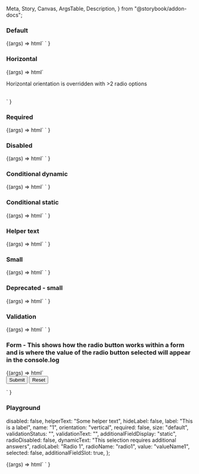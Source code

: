   Meta,
  Story,
  Canvas,
  ArgsTable,
  Description,
} from "@storybook/addon-docs";

<Meta title="Web Components/Radio button" component="Radio" />

<Description markdown={readme} />

### Default

<Canvas>
  <Story name="Default">
    {(args) =>
      html`
        <ic-radio-group label="This is a label" name="1">
          <ic-radio-option
            value="valueName1"
            label="Unselected / Default"
          ></ic-radio-option>
          <ic-radio-option
            value="valueName2"
            label="Selected / Default"
            selected
          ></ic-radio-option>
          <ic-radio-option
            value="valueName3"
            label="Unselected / Disabled"
            disabled
          ></ic-radio-option>
        </ic-radio-group>
      `
    }
  </Story>
</Canvas>

### Horizontal

<Canvas>
  <Story name="Horizontal">
    {(args) =>
      html`
        <ic-radio-group
          orientation="horizontal"
          label="This should be horizontal"
          name="1"
        >
          <ic-radio-option
            value="valueName1"
            label="Selected / Default"
            selected
          ></ic-radio-option>
          <ic-radio-option
            value="valueName2"
            label="Unselected / Default"
          ></ic-radio-option>
        </ic-radio-group>
        <br />
        <p>Horizontal orientation is overridden with >2 radio options</p>
        <br />
        <ic-radio-group
          orientation="horizontal"
          label="This should be vertical"
          name="2"
        >
          <ic-radio-option
            value="valueNameA"
            label="First"
            selected
          ></ic-radio-option>
          <ic-radio-option value="valueNameB" label="Second"></ic-radio-option>
          <ic-radio-option value="valueNameC" label="Third"></ic-radio-option>
        </ic-radio-group>
      `
    }
  </Story>
</Canvas>

### Required

<Canvas>
  <Story name="Required">
    {(args) =>
      html`
        <ic-radio-group label="This is a label" required name="1">
          <ic-radio-option
            value="valueName1"
            label="Unselected / Default"
          ></ic-radio-option>
          <ic-radio-option
            value="valueName2"
            label="Selected / Default"
            selected
          ></ic-radio-option>
          <ic-radio-option
            value="valueName3"
            label="Unselected / Disabled"
            disabled
          ></ic-radio-option>
        </ic-radio-group>
      `
    }
  </Story>
</Canvas>

### Disabled

<Canvas>
  <Story name="Disabled">
    {(args) =>
      html`
        <ic-radio-group label="This is a label" name="1">
          <ic-radio-option
            value="valueName1"
            label="Unselected / Disabled 1"
            disabled
          ></ic-radio-option>
          <ic-radio-option
            value="valueName2"
            label="Unselected / Disabled 2"
            disabled
          ></ic-radio-option>
          <ic-radio-option
            value="valueName3"
            label="Unselected / Disabled 3"
            disabled
          ></ic-radio-option>
          <ic-radio-option
            value="valueName4"
            label="Selected / Disabled"
            disabled
            selected
          ></ic-radio-option>
        </ic-radio-group>
      `
    }
  </Story>
</Canvas>

### Conditional dynamic

<Canvas>
  <Story name="Conditional dynamic">
    {(args) =>
      html`
        <script>
          function handleIcChange(ev) {
            console.log(ev.detail.selectedOption);
          }
          document
            .querySelector("ic-radio-group")
            .addEventListener("icChange", handleIcChange);
        </script>
        <ic-radio-group label="Conditional dynamic" name="1">
          <ic-radio-option
            additional-field-display="dynamic"
            value="valueName1"
            label="option1"
            selected
          >
            <ic-text-field
              slot="additional-field"
              placeholder="Placeholder"
              label="What's your favourite type of coffee?"
            ></ic-text-field>
          </ic-radio-option>
          <ic-radio-option
            additional-field-display="dynamic"
            value="valueName2"
            label="option2 - error example"
          >
            <ic-text-field
              validation-status="error"
              validation-text="Now it has really gone to (coffee) pot"
              slot="additional-field"
              placeholder="Placeholder"
              label="What's your favourite type of coffee?"
            >
            </ic-text-field>
          </ic-radio-option>
          <ic-radio-option
            additional-field-display="dynamic"
            value="valueName3"
            label="option3"
          >
            <ic-text-field
              slot="additional-field"
              placeholder="Placeholder"
              label="What's your favourite type of coffee?"
            ></ic-text-field>
          </ic-radio-option>
        </ic-radio-group>
      `
    }
  </Story>
</Canvas>

### Conditional static

<Canvas>
  <Story name="Conditional static">
    {(args) =>
      html`
        <ic-radio-group label=" Conditional static" name="1">
          <ic-radio-option value="valueName1" label="option1">
            <ic-text-field
              slot="additional-field"
              label="What's your favourite type of coffee?"
            ></ic-text-field>
          </ic-radio-option>
          <ic-radio-option value="valueName2" label="option2">
          </ic-radio-option>
        </ic-radio-group>
      `
    }
  </Story>
</Canvas>

### Helper text

<Canvas>
  <Story name="Helper text">
    {(args) =>
      html`
        <ic-radio-group
          label="This is a label"
          name="1"
          helper-text="Helper text"
        >
          <ic-radio-option
            value="valueName1"
            label="Unselected / Default"
          ></ic-radio-option>
          <ic-radio-option
            value="valueName2"
            label="Selected / Default"
            selected
          ></ic-radio-option>
          <ic-radio-option
            value="valueName3"
            label="Unselected / Disabled"
            disabled
          ></ic-radio-option>
        </ic-radio-group>
      `
    }
  </Story>
</Canvas>

### Small

<Canvas>
  <Story name="Small">
    {(args) =>
      html`
        <ic-radio-group label="This is a label" name="1" size="small">
          <ic-radio-option
            value="valueName1"
            label="Unselected / Default"
          ></ic-radio-option>
          <ic-radio-option
            value="valueName2"
            label="Selected / Default"
            selected
          ></ic-radio-option>
          <ic-radio-option
            value="valueName3"
            label="Unselected / Disabled"
            disabled
          ></ic-radio-option>
        </ic-radio-group>
      `
    }
  </Story>
</Canvas>

### Deprecated - small

<Canvas>
  <Story name="Deprecated - small">
    {(args) =>
      html`
        <ic-radio-group label="This is a label" name="1" small>
          <ic-radio-option
            value="valueName1"
            label="Unselected / Default"
          ></ic-radio-option>
          <ic-radio-option
            value="valueName2"
            label="Selected / Default"
            selected
          ></ic-radio-option>
          <ic-radio-option
            value="valueName3"
            label="Unselected / Disabled"
            disabled
          ></ic-radio-option>
        </ic-radio-group>
      `
    }
  </Story>
</Canvas>

### Validation

<Canvas>
  <Story name="Validation">
    {(args) =>
      html`
        <ic-radio-group
          label="This is a label"
          name="1"
          validation-status="error"
          validation-text="Error message"
        >
          <ic-radio-option
            value="valueName1"
            label="Unselected / Default"
          ></ic-radio-option>
          <ic-radio-option
            value="valueName2"
            label="Selected / Default"
            selected
          ></ic-radio-option>
          <ic-radio-option
            value="valueName3"
            label="Unselected / Disabled"
            disabled
          ></ic-radio-option>
        </ic-radio-group>
      `
    }
  </Story>
</Canvas>

### Form - This shows how the radio button works within a form and is where the value of the radio button selected will appear in the console.log

<Canvas>
  <Story name="Form">
    {(args) =>
      html`
        <form>
          <ic-radio-group label="This is a label" name="1">
            <ic-radio-option
              value="valueName1"
              label="Unselected / Default"
            ></ic-radio-option>
            <ic-radio-option
              value="valueName2"
              label="Selected / Default"
            ></ic-radio-option>
            <ic-radio-option
              value="valueName3"
              label="Unselected / Disabled"
              disabled
            ></ic-radio-option>
          </ic-radio-group>
          <input type="submit" value="Submit" />
          <input type="reset" value="Reset" />
        </form>
        <script>
          document.querySelector("form").addEventListener("submit", (ev) => {
            ev.preventDefault();
            console.log(document.querySelector('input[name="1"]').value);
          });
        </script>
      `
    }
  </Story>
</Canvas>

### Playground

  disabled: false,
  helperText: "Some helper text",
  hideLabel: false,
  label: "This is a label",
  name: "1",
  orientation: "vertical",
  required: false,
  size: "default",
  validationStatus: "",
  validationText: "",
  additionalFieldDisplay: "static",
  radioDisabled: false,
  dynamicText: "This selection requires additional answers",
  radioLabel: "Radio 1",
  radioName: "radio1",
  value: "valueName1",
  selected: false,
  additionalFieldSlot: true,
};

<Canvas>
  <Story
    args={defaultArgs}
    argTypes={{
      orientation: {
        options: ["vertical", "horizontal"],
        control: {
          type: "inline-radio",
        },
      },
      size: {
        options: ["default", "small"],
        control: {
          type: "inline-radio",
        },
      },
      validationStatus: {
        options: ["error", "warning", "success", ""],
        control: {
          type: "radio",
        },
      },
      additionalFieldDisplay: {
        options: ["static", "dynamic"],
        control: {
          type: "inline-radio",
        },
      },
      additionalFieldSlot: {
        mapping: {
          true: "additional-field",
          false: "",
        },
      },
    }}
    name="Playground"
  >
    {(args) =>
      html`
        <ic-radio-group
          label=${args.label}
          name=${args.name}
          orientation=${args.orientation}
          required=${args.required}
          size=${args.size}
          validation-status=${args.validationStatus}
          validation-text=${args.validationText}
          helper-text=${args.helperText}
          disabled=${args.disabled}
          hide-label=${args.hideLabel}
        >
          <ic-radio-option
            additional-field-display=${args.additionalFieldDisplay}
            value=${args.value}
            label=${args.radioLabel}
            name=${args.radioName}
            selected=${args.selected}
            disabled=${args.radioDisabled}
            dynamic-text=${args.dynamicText}
          >
            <ic-text-field
              slot=${args.additionalFieldSlot}
              placeholder="Placeholder"
              label="What's your favourite type of coffee?"
            ></ic-text-field>
          </ic-radio-option>
          <ic-radio-option value="valueName2" label="Radio 2"></ic-radio-option>
        </ic-radio-group>
      `
    }
  </Story>
</Canvas>
